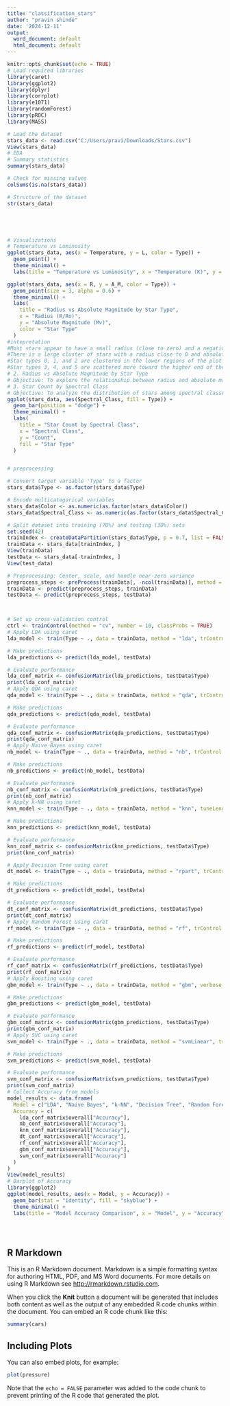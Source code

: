 ---
title: "classification_stars"
author: "pravin shinde"
date: '2024-12-11'
output:
  word_document: default
  html_document: default
---

```{r setup, include=TRUE}
knitr::opts_chunk$set(echo = TRUE)
# Load required libraries
library(caret)
library(ggplot2)
library(dplyr)
library(corrplot)
library(e1071)
library(randomForest)
library(pROC)
library(MASS)

# Load the dataset 
stars_data <- read.csv("C:/Users/pravi/Downloads/Stars.csv")
View(stars_data)
# EDA
# Summary statistics
summary(stars_data)

# Check for missing values
colSums(is.na(stars_data))

# Structure of the dataset
str(stars_data)





# Visualizations
# Temperature vs Luminosity
ggplot(stars_data, aes(x = Temperature, y = L, color = Type)) +
  geom_point() +
  theme_minimal() +
  labs(title = "Temperature vs Luminosity", x = "Temperature (K)", y = "Luminosity (L/Lo)")

ggplot(stars_data, aes(x = R, y = A_M, color = Type)) +
  geom_point(size = 3, alpha = 0.6) +
  theme_minimal() +
  labs(
    title = "Radius vs Absolute Magnitude by Star Type",
    x = "Radius (R/Ro)",
    y = "Absolute Magnitude (Mv)",
    color = "Star Type"
  )
#intepretation 
#Most stars appear to have a small radius (close to zero) and a negative absolute #magnitude, indicating they are dimmer and smaller in size.
#There is a large cluster of stars with a radius close to 0 and absolute magnitude #values ranging from -10 to 0.
#Star types 0, 1, and 2 are clustered in the lower regions of the plot (on the left #and near the bottom), with radii and absolute magnitudes that are lower.
#Star types 3, 4, and 5 are scattered more toward the higher end of the radius axis #and are less dense, indicating they have larger radii and brighter magnitudes.
# 2. Radius vs Absolute Magnitude by Star Type
# Objective: To explore the relationship between radius and absolute magnitude and #how they vary across star types.
# 3. Star Count by Spectral Class
# Objective: To analyze the distribution of stars among spectral classes.
ggplot(stars_data, aes(Spectral_Class, fill = Type)) +
  geom_bar(position = "dodge") +
  theme_minimal() +
  labs(
    title = "Star Count by Spectral Class",
    x = "Spectral Class",
    y = "Count",
    fill = "Star Type"
  )


# preprocessing

# Convert target variable 'Type' to a factor
stars_data$Type <- as.factor(stars_data$Type)

# Encode multicategorical variables
stars_data$Color <- as.numeric(as.factor(stars_data$Color))
stars_data$Spectral_Class <- as.numeric(as.factor(stars_data$Spectral_Class))

# Split dataset into training (70%) and testing (30%) sets
set.seed(42)
trainIndex <- createDataPartition(stars_data$Type, p = 0.7, list = FALSE)
trainData <- stars_data[trainIndex, ]
View(trainData)
testData <- stars_data[-trainIndex, ]
View(test_data)

# Preprocessing: Center, scale, and handle near-zero variance
preprocess_steps <- preProcess(trainData[, -ncol(trainData)], method = c("center", "scale", "nzv"))
trainData <- predict(preprocess_steps, trainData)
testData <- predict(preprocess_steps, testData)



# Set up cross-validation control
ctrl <- trainControl(method = "cv", number = 10, classProbs = TRUE)
# Apply LDA using caret
lda_model <- train(Type ~ ., data = trainData, method = "lda", trControl = trainControl(method = "cv", number = 5))

# Make predictions
lda_predictions <- predict(lda_model, testData)

# Evaluate performance
lda_conf_matrix <- confusionMatrix(lda_predictions, testData$Type)
print(lda_conf_matrix)
# Apply QDA using caret
qda_model <- train(Type ~ ., data = trainData, method = "qda", trControl = trainControl(method = "cv", number = 5))

# Make predictions
qda_predictions <- predict(qda_model, testData)

# Evaluate performance
qda_conf_matrix <- confusionMatrix(qda_predictions, testData$Type)
print(qda_conf_matrix)
# Apply Naive Bayes using caret
nb_model <- train(Type ~ ., data = trainData, method = "nb", trControl = trainControl(method = "cv", number = 5))

# Make predictions
nb_predictions <- predict(nb_model, testData)

# Evaluate performance
nb_conf_matrix <- confusionMatrix(nb_predictions, testData$Type)
print(nb_conf_matrix)
# Apply k-NN using caret
knn_model <- train(Type ~ ., data = trainData, method = "knn", tuneLength = 10, trControl = trainControl(method = "cv", number = 5))

# Make predictions
knn_predictions <- predict(knn_model, testData)

# Evaluate performance
knn_conf_matrix <- confusionMatrix(knn_predictions, testData$Type)
print(knn_conf_matrix)

# Apply Decision Tree using caret
dt_model <- train(Type ~ ., data = trainData, method = "rpart", trControl = trainControl(method = "cv", number = 5))

# Make predictions
dt_predictions <- predict(dt_model, testData)

# Evaluate performance
dt_conf_matrix <- confusionMatrix(dt_predictions, testData$Type)
print(dt_conf_matrix)
# Apply Random Forest using caret
rf_model <- train(Type ~ ., data = trainData, method = "rf", trControl = trainControl(method = "cv", number = 5))

# Make predictions
rf_predictions <- predict(rf_model, testData)

# Evaluate performance
rf_conf_matrix <- confusionMatrix(rf_predictions, testData$Type)
print(rf_conf_matrix)
# Apply Boosting using caret
gbm_model <- train(Type ~ ., data = trainData, method = "gbm", verbose = FALSE, trControl = trainControl(method = "cv", number = 5))

# Make predictions
gbm_predictions <- predict(gbm_model, testData)

# Evaluate performance
gbm_conf_matrix <- confusionMatrix(gbm_predictions, testData$Type)
print(gbm_conf_matrix)
# Apply SVC using caret
svm_model <- train(Type ~ ., data = trainData, method = "svmLinear", trControl = trainControl(method = "cv", number = 5))

# Make predictions
svm_predictions <- predict(svm_model, testData)

# Evaluate performance
svm_conf_matrix <- confusionMatrix(svm_predictions, testData$Type)
print(svm_conf_matrix)
# Collect Accuracy from models
model_results <- data.frame(
  Model = c("LDA", "Naive Bayes", "k-NN", "Decision Tree", "Random Forest", "Boosting", "SVC"),
  Accuracy = c(
    lda_conf_matrix$overall["Accuracy"],
    nb_conf_matrix$overall["Accuracy"],
    knn_conf_matrix$overall["Accuracy"],
    dt_conf_matrix$overall["Accuracy"],
    rf_conf_matrix$overall["Accuracy"],
    gbm_conf_matrix$overall["Accuracy"],
    svm_conf_matrix$overall["Accuracy"]
  )
)
View(model_results)
# Barplot of Accuracy
library(ggplot2)
ggplot(model_results, aes(x = Model, y = Accuracy)) +
  geom_bar(stat = "identity", fill = "skyblue") +
  theme_minimal() +
  labs(title = "Model Accuracy Comparison", x = "Model", y = "Accuracy")





```

## R Markdown

This is an R Markdown document. Markdown is a simple formatting syntax for authoring HTML, PDF, and MS Word documents. For more details on using R Markdown see <http://rmarkdown.rstudio.com>.

When you click the **Knit** button a document will be generated that includes both content as well as the output of any embedded R code chunks within the document. You can embed an R code chunk like this:

```{r cars}
summary(cars)
```

## Including Plots

You can also embed plots, for example:

```{r pressure, echo=FALSE}
plot(pressure)
```

Note that the `echo = FALSE` parameter was added to the code chunk to prevent printing of the R code that generated the plot.
